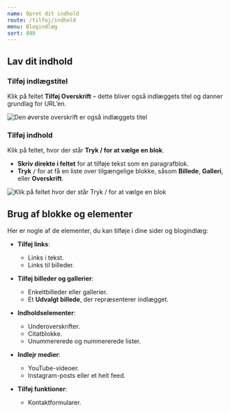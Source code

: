 ```yaml
---
name: Opret dit indhold
route: /tilfoj/indhold
menu: Blogindlæg
sort: 888
---
```


## Lav dit indhold

### Tilføj indlægstitel
Klik på feltet **Tilføj Overskrift** – dette bliver også indlæggets titel og danner grundlag for URL’en.  

![Den øverste overskrift er også indlæggets titel](https://files.gitbook.com/v0/b/gitbook-x-prod.appspot.com/o/spaces%2FWXKhAtvPVaNwhFvTnnQ8%2Fuploads%2FiCc9784r1GsEezqRE5fu%2Fimage.png?alt=media&amp;token=ba2ec3f8-f852-4edb-9ea3-d2ff39308cce)

### Tilføj indhold
Klik på feltet, hvor der står **Tryk / for at vælge en blok**.  

- **Skriv direkte i feltet** for at tilføje tekst som en paragrafblok.  
- **Tryk `/`** for at få en liste over tilgængelige blokke, såsom **Billede**, **Galleri**, eller **Overskrift**.  

![Klik på feltet hvor der står Tryk / for at vælge en blok](https://files.gitbook.com/v0/b/gitbook-x-prod.appspot.com/o/spaces%2FWXKhAtvPVaNwhFvTnnQ8%2Fuploads%2FLT76LJ9Pvxdf2Gqfgh3h%2Fimage.png?alt=media&amp;token=0a0fef21-8a43-4fa2-bfef-b58f4acc32b6)

## Brug af blokke og elementer
Her er nogle af de elementer, du kan tilføje i dine sider og blogindlæg:  

- **Tilføj links**:  
  - Links i tekst.  
  - Links til billeder.  

- **Tilføj billeder og gallerier**:  
  - Enkeltbilleder eller gallerier.  
  - Et **Udvalgt billede**, der repræsenterer indlægget.  

- **Indholdselementer**:  
  - Underoverskrifter.  
  - Citatblokke.  
  - Unummererede og nummererede lister.  

- **Indlejr medier**:  
  - YouTube-videoer.  
  - Instagram-posts eller et helt feed.  

- **Tilføj funktioner**:  
  - Kontaktformularer.  
